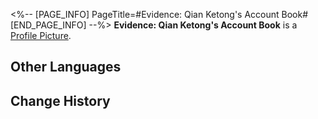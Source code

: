 <%-- [PAGE_INFO]
PageTitle=#Evidence: Qian Ketong's Account Book#
[END_PAGE_INFO] --%>
{{Item Infobox
|id          = 140346
|image       = Item Evidence- Qian Ketong's Account Book.png
|type        = Mission Item
|invCategory = Missions
|rarity      = 3
|effect      = 
|description = The account book of the rich merchant, Qian Ketong. For a merchant, it is probably something second-only in importance to money. Sparkle probably left it at the crime scene to prove that she really did assault someone.
}}
'''Evidence: Qian Ketong's Account Book''' is a [[Profile Picture]].

==Other Languages==
{{Other Languages
|en   = Evidence: Qian Ketong's Account Book
|zhs  = 证物：钱可通的账簿
|zht  = 證物：錢可通的帳簿
|ja   = 証拠品：銭可通の帳簿
|ko   = 증거물: 돈최고의 장부
|es   = Prueba: libro de cuentas de Qian Ketong
|fr   = Preuve : Livre de comptes de Qian Ketong
|ru   = Улика: бухгалтерская книга Цянь Кэтун
|th   = หลักฐาน: สมุดบัญชีของ Qian Ketong
|vi   = Vật Chứng: Sổ Qian Ketong
|de   = Beweisstück: Qian Ketongs Geschäftsbuch
|id   = Barang Bukti: Buku Catatan Keuangan Qian Ketong
|pt   = Evidência: Livro de Contabilidade de Qian Ketong
}}

==Change History==
{{Change History|2.0}}